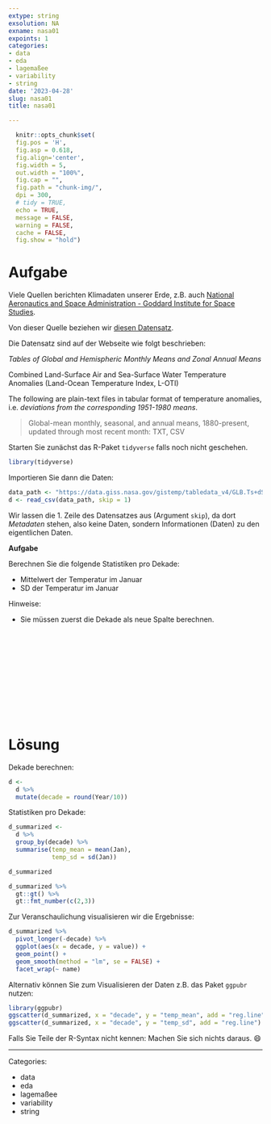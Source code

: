 ```yaml
---
extype: string
exsolution: NA
exname: nasa01
expoints: 1
categories:
- data
- eda
- lagemaßee
- variability
- string
date: '2023-04-28'
slug: nasa01
title: nasa01

---
```




```r
  knitr::opts_chunk$set(
  fig.pos = 'H',
  fig.asp = 0.618,
  fig.align='center',
  fig.width = 5,
  out.width = "100%",
  fig.cap = "", 
  fig.path = "chunk-img/",
  dpi = 300,
  # tidy = TRUE,
  echo = TRUE,
  message = FALSE,
  warning = FALSE,
  cache = FALSE,
  fig.show = "hold")
```




# Aufgabe


Viele Quellen berichten Klimadaten unserer Erde, z.B. auch [National Aeronautics and Space Administration - Goddard Institute for Space Studies](https://data.giss.nasa.gov/gistemp/).

Von dieser Quelle beziehen wir [diesen Datensatz](https://data.giss.nasa.gov/gistemp/tabledata_v4/GLB.Ts+dSST.csv).


Die Datensatz sind auf der Webseite wie folgt beschrieben:


*Tables of Global and Hemispheric Monthly Means and Zonal Annual Means*

Combined Land-Surface Air and Sea-Surface Water Temperature Anomalies (Land-Ocean Temperature Index, L-OTI)

The following are plain-text files in tabular format of temperature anomalies, i.e. *deviations from the corresponding 1951-1980 means*.


>   Global-mean monthly, seasonal, and annual means, 1880-present, updated through most recent month: TXT, CSV

Starten Sie zunächst das R-Paket `tidyverse` falls noch nicht geschehen.

```r
library(tidyverse)
```


Importieren Sie dann die Daten:

```r
data_path <- "https://data.giss.nasa.gov/gistemp/tabledata_v4/GLB.Ts+dSST.csv"
d <- read_csv(data_path, skip = 1)
```

Wir lassen die 1. Zeile des Datensatzes aus (Argument `skip`), da dort *Metadaten* stehen,
also keine Daten, sondern Informationen (Daten) zu den eigentlichen Daten.


**Aufgabe**

Berechnen Sie die folgende Statistiken pro Dekade:

- Mittelwert der Temperatur im Januar
- SD der Temperatur im Januar

Hinweise:

- Sie müssen zuerst die Dekade als neue Spalte berechnen.










</br>
</br>
</br>
</br>
</br>
</br>
</br>
</br>
</br>
</br>

# Lösung

Dekade berechnen:


```r
d <-
  d %>% 
  mutate(decade = round(Year/10))
```


Statistiken pro Dekade:


```r
d_summarized <- 
  d %>% 
  group_by(decade) %>% 
  summarise(temp_mean = mean(Jan),
            temp_sd = sd(Jan))

d_summarized
```

```r
d_summarized %>% 
  gt::gt() %>% 
  gt::fmt_number(c(2,3))
```


Zur Veranschaulichung visualisieren wir die Ergebnisse:

```r
d_summarized %>% 
  pivot_longer(-decade) %>% 
  ggplot(aes(x = decade, y = value)) +
  geom_point() +
  geom_smooth(method = "lm", se = FALSE) +
  facet_wrap(~ name)
```



Alternativ können Sie zum Visualisieren der Daten z.B. das Paket `ggpubr` nutzen:



```r
library(ggpubr)
ggscatter(d_summarized, x = "decade", y = "temp_mean", add = "reg.line")
ggscatter(d_summarized, x = "decade", y = "temp_sd", add = "reg.line")
```

Falls Sie Teile der R-Syntax nicht kennen: Machen Sie sich nichts daraus.  😄






---

Categories: 

- data
- eda
- lagemaßee
- variability
- string

